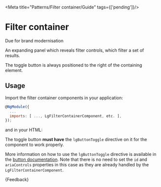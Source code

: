 
<Meta title="Patterns/Filter container/Guide" tags={['pending']}/>

# Filter container

<CustomBadge text="Pending" /> <span class="small-text">Due for brand modernisation</span>

<p class="standfirst">An expanding panel which reveals filter controls, which filter a set of results.</p>

The toggle button is always positioned to the right of the containing element.

## Usage

Import the filter container components in your application:

```js
@NgModule({
  ...
  imports: [ ..., LgFilterContainerComponent, etc. ],
});
```

and in your HTML:

<Source of={FilterContainerStories.StandardFilterContainer} />

The toggle button **must have** the `lgButtonToggle` directive on it for the component to work properly.

More information on how to use the `lgButtonToggle` directive is available in the [button documentation](./?path=/docs/components-button-guide--docs). Note that there is no need to set the `id` and `ariaControls` properties in this case as they are already handled by the `LgFilterContainerComponent`.

<Markdown>
  {Feedback}
</Markdown>
